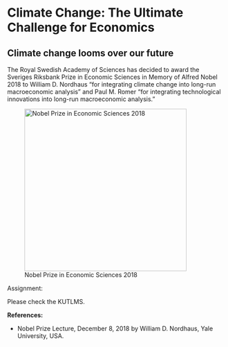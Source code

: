 # Climate Change: The Ultimate Challenge for Economics

## Climate change looms over our future

The Royal Swedish Academy of Sciences has decided to award the Sveriges Riksbank Prize in Economic Sciences in Memory of Alfred Nobel 2018 to William D. Nordhaus “for integrating climate change into long-run macroeconomic analysis” and Paul M. Romer “for integrating technological innovations into long-run macroeconomic analysis.”

![Nobel Prize in Economic Sciences 2018](figures/L16/Nobel_2018.png){fig-align="center" width="375"}

Assignment:

Please check the KUTLMS.

**References:**

-   Nobel Prize Lecture, December 8, 2018 by William D. Nordhaus, Yale University, USA.
